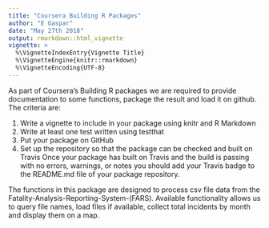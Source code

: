 ```yaml
---
title: "Coursera Building R Packages"
author: "E Gaspar"
date: "May 27th 2018"
output: rmarkdown::html_vignette
vignette: >
  %\VignetteIndexEntry{Vignette Title}
  %\VignetteEngine{knitr::rmarkdown}
  %\VignetteEncoding{UTF-8}
---
```


As part of Coursera's Building R packages we are required to provide documentation to some 
functions, package the result and load it on github. The criteria are:

 1. Write a vignette to include in your package using knitr and R Markdown
 2. Write at least one test written using testthat
 3. Put your package on GitHub
 4. Set up the repository so that the package can be checked and built on Travis
Once your package has built on Travis and the build is passing with no errors, warnings, or notes you should add your Travis badge to the README.md file of your package repository.

The functions in this package are designed to process csv file data from the Fatality-Analysis-Reporting-System-(FARS). Available functionality allows us to query file names, load files if available, collect total incidents by month and display them on a map.

